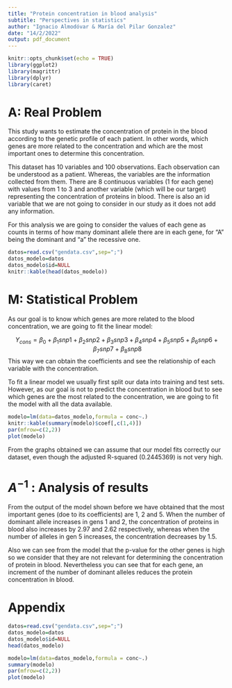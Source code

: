 ```yaml
---
title: "Protein concentration in blood analysis"
subtitle: "Perspectives in statistics"
author: "Ignacio Almodóvar & María del Pilar Gonzalez"
date: "14/2/2022"
output: pdf_document
---
```


```r
knitr::opts_chunk$set(echo = TRUE)
library(ggplot2)
library(magrittr)
library(dplyr)
library(caret)
```

# A: Real Problem

This study wants to estimate the concentration of protein in the blood according to the genetic profile of each patient. In other words, which genes are more related to the concentration and which are the most important ones to determine this concentration.

This dataset has 10 variables and 100 observations. Each observation can be understood as a patient. Whereas, the variables are the information collected from them. There are 8 continuous variables (1 for each gene) with values from 1 to 3 and another variable (which will be our target) representing the concentration of proteins in blood. There is also an id variable that we are not going to consider in our study as it does not add any information.

For this analysis we are going to consider the values of each gene as counts in terms of how many dominant allele there are in each gene, for "A" being the dominant and "a" the recessive one.

```r
datos=read.csv("gendata.csv",sep=";")
datos_modelo=datos
datos_modelo$id=NULL
knitr::kable(head(datos_modelo))
```

# M: Statistical Problem


As our goal is to know which genes are more related to the blood concentration, we are going to fit the linear model:

$$Y_{cons}=\beta_0 + \beta_{1}snp1+ \beta_{2}snp2+ \beta_{3}snp3+ \beta_{4}snp4+ \beta_{5}snp5 + \beta_{6}snp6 + \beta_{7}snp7 + \beta_{8}snp8$$
This way we can obtain the coefficients and see the relationship of each variable with the concentration.

To fit a linear model we usually first split our data into training and test sets. However, as our goal is not to predict the concentration in blood but to see which genes are the most related to the concentration, we are going to fit the model with all the data available. 

```r
modelo=lm(data=datos_modelo,formula = conc~.)
knitr::kable(summary(modelo)$coef[,c(1,4)])
par(mfrow=c(2,2))
plot(modelo)
```

From the graphs obtained we can assume that our model fits correctly our dataset, even though the adjusted R-squared (0.2445369) is not very high. 

# $A^{-1}$ : Analysis of results

From the output of the model shown before we have obtained that the most important genes (doe to its coefficients) are 1, 2 and 5. When the number of dominant allele increases in gens 1 and 2, the concentration of proteins in blood also increases by 2.97 and 2.62 respectively, whereas when the number of alleles in gen 5 increases, the concentration decreases by 1.5.

Also we can see from the model that the p-value for the other genes is high so we consider that they are not relevant for determining the concentration of protein in blood. Nevertheless you can see that for each gene, an increment of the number of dominant alleles reduces the protein concentration in blood.

# Appendix

```r
datos=read.csv("gendata.csv",sep=";")
datos_modelo=datos
datos_modelo$id=NULL
head(datos_modelo)
```

```r
modelo=lm(data=datos_modelo,formula = conc~.)
summary(modelo)
par(mfrow=c(2,2))
plot(modelo)
```





